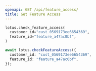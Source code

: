 ```yaml
---
openapi: GET /api/feature_access/
title: Get Feature Access
---
```


<CodeGroup>

```py Python
lotus.check_feature_access(
  customer_id="cust_0569173ee6654369",
  feature_id="feature_a47ac0bf",
)
```

```ts Typescript
await lotus.checkFeatureAccess({
  customer_id: "cust_0569173ee6654369",
  feature_id: "feature_a47ac0bf",
});
```

</CodeGroup>
